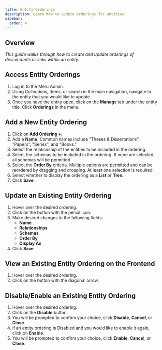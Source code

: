 ```yaml
---
title: Entity Orderings
description: Learn how to update orderings for entities.
sidebar:
  order: 4
---
```



## Overview

*This guide walks through how to create and update  orderings of descendents or links within an entity.*

<LinkCard title="Glossary" href="/reference/glossary" />

## Access Entity Orderings

<Steps>

1. Log in to the Meru Admin.
2. Using Collections, Items, or search in the main navigation, navigate to the entity that you would like to update.
3. Once you have the entity open, click on the **Manage** tab under the entity title. Click **Orderings** in the menu.

</Steps>

## Add a New Entity Ordering

<Steps>

1. Click on **Add Ordering +**.
2. Add a **Name**. Common names include "Theses & Dissertations", "Papers", "Series", and "Books."
3. Select the relationship of the entities to be included in the ordering.
4. Select the schemas to be included in the ordering. If none are selected, all schemas will be permitted.
5. Select the **Order By** criteria. Multiple options are permitted and can be reordered by dragging and dropping. At least one selection is required.
6. Select whether to display the ordering as a **List** or **Tree**.
7. Click **Save**.
</Steps>

## Update an Existing Entity Ordering

<Steps>

1. Hover over the desired ordering.
2. Click on the button with the pencil icon.
3. Make desired changes to the following fields:
    - **Name**
    - **Relationships**
    - **Schemas**
    - **Order By**
    - **Display As**
7. Click **Save**.

</Steps>

## View an Existing Entity Ordering on the Frontend

<Steps>

1. Hover over the desired ordering.
2. Click on the button with the diagonal arrow.

</Steps>

## Disable/Enable an Existing Entity Ordering

<Steps>

1. Hover over the desired ordering.
2. Click on the **Disable** button.
3. You will be prompted to confirm your choice, click **Disable**, **Cancel**, or **Close**.
4. If an entity ordering is Disabled and you would like to enable it again, click on **Enable**.
5. You will be prompted to confirm your choice, click **Enable**, **Cancel**, or **Close**.

</Steps>